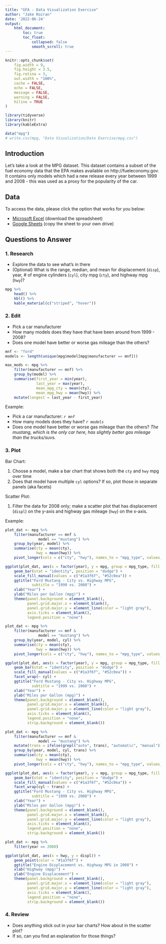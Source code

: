 ```yaml
---
title: "GFA - Data Visualization Exercise"
author: "Jake Rozran"
date: '2022-06-24'
output: 
    html_document:
        toc: true
        toc_float: 
            collapsed: false
            smooth_scroll: true
---
```


```r
knitr::opts_chunk$set(
    fig.width = 9, 
    fig.height = 3.5, 
    fig.retina = 3,
    out.width = "100%",
    cache = FALSE,
    echo = FALSE,
    message = FALSE, 
    warning = FALSE,
    hiline = TRUE
)

library(tidyverse)
library(knitr)
library(kableExtra)

data("mpg")
# write.csv(mpg, "Data Visualization/Data Exercise/mpg.csv")
```

## Introduction

Let's take a look at the MPG dataset. This dataset contains a subset of the 
fuel economy data that the EPA makes available on http://fueleconomy.gov. It 
contains only models which had a new release every year between 1999 and 2008 - 
this was used as a proxy for the popularity of the car.

## Data

To access the data, please click the option that works for you below:

- [Microsoft Excel](https://drive.google.com/file/d/196FfUaUGOm4gWbOi_K7VR_y3wmOPC0PM/view?usp=sharing) (download the spreadsheet)
- [Google Sheets](https://docs.google.com/spreadsheets/d/10Gyloc1RvPy-URF6IH5hZZq0hiqexPyofAGmbRUuu2w/edit?usp=sharing) (copy the sheet to your own drive)

## Questions to Answer

### 1. Research
- Explore the data to see what's in there
- (Optional) What is the range, median, and mean for displacement (`disp`), year, # of 
engine cylinders (`cyl`), city mpg (`cty`), and highway mpg (`hwy`)?

```r
mpg %>% 
    head() %>%
    kbl() %>%
    kable_material(c("striped", "hover"))
```

### 2. Edit
- Pick a car manufacturer
- How many models does they have that have been around from 1999 - 2008?
- Does one model have better or worse gas mileage than the others?

```r
mnf <- "ford"
models <- length(unique(mpg$model[mpg$manufacturer == mnf]))

max_mods <- mpg %>% 
    filter(manufacturer == mnf) %>% 
    group_by(model) %>% 
    summarise(first_year = min(year),
              last_year = max(year), 
              mean_mpg_cty = mean(cty),
              mean_mpg_hwy = mean(hwy)) %>% 
    mutate(longest = last_year - first_year)
```

Example:

- Pick a car manufacturer: *`r mnf`*  
- How many models does they have? *`r models`*  
- Does one model have better or worse gas mileage than the others? *The mustang, *
*which is the only car here, has slightly better gas mileage than the *
*trucks/suvs.*  

### 3. Plot

Bar Chart: 

1. Choose a model, make a bar chart that shows both the `cty` and `hwy` mpg over 
time  
2. Does that model have multiple `cyl` options? If so, plot those in separate 
panels (aka facets)  

Scatter Plot:

1. Filter the data for 2008 only; make a scatter plot that has displacement 
(`displ`) on the y-axis and highway gas mileage (`hwy`) on the x-axis.

Example:

```r
plot_dat <- mpg %>% 
    filter(manufacturer == mnf &
               model == "mustang") %>% 
    group_by(year, model) %>% 
    summarise(cty = mean(cty),
              hwy = mean(hwy)) %>% 
    pivot_longer(cols = c("cty", "hwy"), names_to = "mpg_type", values_to = "mpg")

ggplot(plot_dat, aes(x = factor(year), y = mpg, group = mpg_type, fill = mpg_type)) +
    geom_bar(stat = "identity", position = "dodge") + 
    scale_fill_manual(values = c("#1a3f6f", "#52c0ea")) + 
    ggtitle("Ford Mustang - City vs. Highway MPG",
            subtitle = "1999 vs. 2008") +
    xlab("Year") +
    ylab("Miles per Gallon (mpg)") +
    theme(panel.background = element_blank(),
          panel.grid.major.x = element_blank(),
          panel.grid.major.y = element_line(color = "light gray"),
          axis.ticks = element_blank(),
          legend.position = "none")
```

```r
plot_dat <- mpg %>% 
    filter(manufacturer == mnf &
               model == "mustang") %>% 
    group_by(year, model, cyl) %>% 
    summarise(cty = mean(cty),
              hwy = mean(hwy)) %>% 
    pivot_longer(cols = c("cty", "hwy"), names_to = "mpg_type", values_to = "mpg")

ggplot(plot_dat, aes(x = factor(year), y = mpg, group = mpg_type, fill = mpg_type)) +
    geom_bar(stat = "identity", position = "dodge") + 
    scale_fill_manual(values = c("#1a3f6f", "#52c0ea")) + 
    facet_wrap(~ cyl) +
    ggtitle("Ford Mustang - City vs. Highway MPG",
            subtitle = "1999 vs. 2008") +
    xlab("Year") +
    ylab("Miles per Gallon (mpg)") +
    theme(panel.background = element_blank(),
          panel.grid.major.x = element_blank(),
          panel.grid.major.y = element_line(color = "light gray"),
          axis.ticks = element_blank(),
          legend.position = "none",
          strip.background = element_blank())
```

```r
plot_dat <- mpg %>% 
    filter(manufacturer == mnf &
               model == "mustang") %>% 
    mutate(trans = ifelse(grepl("auto", trans), "automatic", "manual")) %>% 
    group_by(year, model, cyl, trans) %>% 
    summarise(cty = mean(cty),
              hwy = mean(hwy)) %>% 
    pivot_longer(cols = c("cty", "hwy"), names_to = "mpg_type", values_to = "mpg")

ggplot(plot_dat, aes(x = factor(year), y = mpg, group = mpg_type, fill = mpg_type)) +
    geom_bar(stat = "identity", position = "dodge") + 
    scale_fill_manual(values = c("#1a3f6f", "#52c0ea")) + 
    facet_wrap(cyl ~ trans) +
    ggtitle("Ford Mustang - City vs. Highway MPG",
            subtitle = "1999 vs. 2008") +
    xlab("Year") +
    ylab("Miles per Gallon (mpg)") +
    theme(panel.background = element_blank(),
          panel.grid.major.x = element_blank(),
          panel.grid.major.y = element_line(color = "light gray"),
          axis.ticks = element_blank(),
          legend.position = "none",
          strip.background = element_blank())
```

```r
plot_dat <- mpg %>% 
    filter(year == 2008)

ggplot(plot_dat, aes(x = hwy, y = displ)) +
    geom_point(color = "#1a3f6f") +
    ggtitle("Engine Displacement vs. Highway MPG in 2008") +
    xlab("Highway (mpg)") +
    ylab("Engine Displacement") +
    theme(panel.background = element_blank(),
          panel.grid.major.x = element_line(color = "light gray"),
          panel.grid.major.y = element_line(color = "light gray"),
          axis.ticks = element_blank(),
          legend.position = "none",
          strip.background = element_blank())

```

### 4. Review
- Does anything stick out in your bar charts? How about in the scatter plot?
- If so, can you find an explanation for those things?
